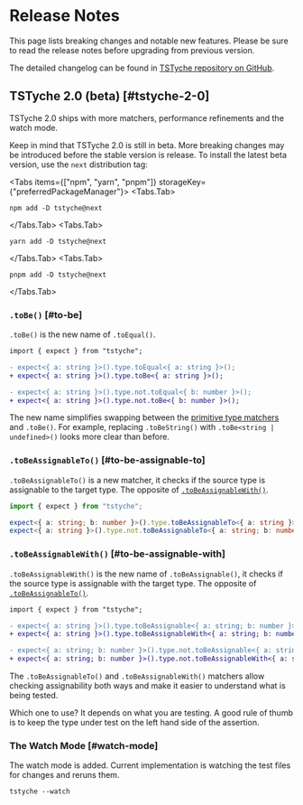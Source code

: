 
# Release Notes

This page lists breaking changes and notable new features. Please be sure to read the release notes before upgrading from previous version.

<Note>

The detailed changelog can be found in [TSTyche repository on GitHub](https://github.com/tstyche/tstyche/blob/main/RELEASES.md).

</Note>

## TSTyche 2.0 (beta)  [#tstyche-2-0]

TSTyche 2.0 ships with more matchers, performance refinements and the watch mode.

<Warning>

Keep in mind that TSTyche 2.0 is still in beta. More breaking changes may be introduced before the stable version is release. To install the latest beta version, use the `next` distribution tag:

<Tabs items={["npm", "yarn", "pnpm"]} storageKey={"preferredPackageManager"}>
<Tabs.Tab>

```shell
npm add -D tstyche@next
```

</Tabs.Tab>
<Tabs.Tab>

```shell
yarn add -D tstyche@next
```

</Tabs.Tab>
<Tabs.Tab>

```shell
pnpm add -D tstyche@next
```

</Tabs.Tab>
</Tabs>

</Warning>

### `.toBe()` [#to-be]

`.toBe()` is the new name of `.toEqual()`.

```diff
import { expect } from "tstyche";

- expect<{ a: string }>().type.toEqual<{ a: string }>();
+ expect<{ a: string }>().type.toBe<{ a: string }>();

- expect<{ a: string }>().type.not.toEqual<{ b: number }>();
+ expect<{ a: string }>().type.not.toBe<{ b: number }>();
```

The new name simplifies swapping between the [primitive type matchers](../reference/expect-api.mdx#primitive-type-matchers) and `.toBe()`. For example, replacing `.toBeString()` with `.toBe<string | undefined>()` looks more clear than before.

### `.toBeAssignableTo()` [#to-be-assignable-to]

`.toBeAssignableTo()` is a new matcher, it checks if the source type is assignable to the target type. The opposite of [`.toBeAssignableWith()`](#to-be-assignable-with).

```ts
import { expect } from "tstyche";

expect<{ a: string; b: number }>().type.toBeAssignableTo<{ a: string }>();
expect<{ a: string }>().type.not.toBeAssignableTo<{ a: string; b: number }>();
```

### `.toBeAssignableWith()` [#to-be-assignable-with]

`.toBeAssignableWith()` is the new name of `.toBeAssignable()`, it checks if the source type is assignable with the target type. The opposite of [`.toBeAssignableTo()`](#to-be-assignable-to).

```diff
import { expect } from "tstyche";

- expect<{ a: string }>().type.toBeAssignable<{ a: string; b: number }>();
+ expect<{ a: string }>().type.toBeAssignableWith<{ a: string; b: number }>();

- expect<{ a: string; b: number }>().type.not.toBeAssignable<{ a: string }>();
+ expect<{ a: string; b: number }>().type.not.toBeAssignableWith<{ a: string }>();
```

The `.toBeAssignableTo()` and `.toBeAssignableWith()` matchers allow checking assignability both ways and make it easier to understand what is being tested.

<Tip>

Which one to use? It depends on what you are testing. A good rule of thumb is to keep the type under test on the left hand side of the assertion.

</Tip>

### The Watch Mode  [#watch-mode]

The watch mode is added. Current implementation is watching the test files for changes and reruns them.

```shell
tstyche --watch
```

